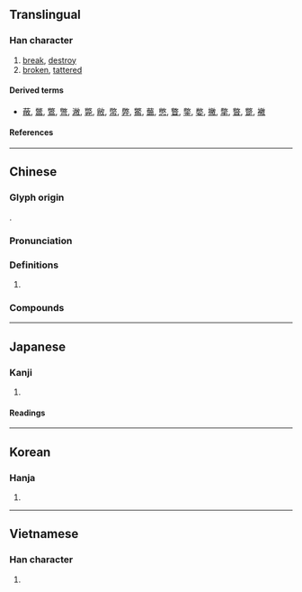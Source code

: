{{character info/new}}
==Translingual==

===Han character===
{{Han char|rn=66|rad=攴|as=08|sn=12|four=98240|canj=FBOK|ids=⿰㡀攵}}

# [[break]], [[destroy]]
# [[broken]], [[tattered]]

====Derived terms====
* [[蔽]],	[[鄨]],	[[鷩]],	[[彆]],	[[潎]],	[[斃]],	[[敝]],	[[幣]],	[[弊]],	[[鱉]],	[[虌]],	[[憋]],	[[瞥]],	[[鐅]],	[[嫳]],	[[撇]],	[[撆]],	[[暼]],	[[蹩]],	[[襒]]

====References====
{{Han ref|kx=0472.110|dkj=13245|dj=0824.190|hdz=21461.040|uh=655D}}

----

==Chinese==
{{zh-forms}}

===Glyph origin===
{{Han etym}}
{{Han compound|㡀|攴|c1=p|c2=s|ls=psc}}.

===Pronunciation===
{{zh-pron
|m=bì
|c=bai6
|mc=y
|oc=y
|cat=
}}

===Definitions===
{{zh-hanzi}}

# {{rfdef|zh}}

===Compounds===
{{zh-der|凋敝|千金敝帚|如棄敝屣|悉索敝賦|彫敝|季子裘敝|敝屣自珍|民生彫敝|敝眷|敝處|振衰起敝|敝房|敝人|民生凋敝|敝帚自珍|敝塾|視如敝屣|敝帚千金|敝地|敝友|敝號|棄若敝屣|敝鬼|疲敝|敝笱|敝屣王侯|敝屣|敝國|敝膝|敝屣視之|敝蹝|敝屣尊榮|敝上|蠱敝|脣焦舌敝|靡敝|舌敝脣焦|罷敝}}

----

==Japanese==

===Kanji===
{{ja-kanji|grade=|rs=攴08}}

# {{rfdef|ja|sort=攴08}}

====Readings====
{{ja-readings
|goon=べ
|kanon=へい
|kun=やぶれる
}}

----

==Korean==

===Hanja===
{{ko-hanja|폐}}

# {{rfdef|ko|sort=攴08}}

----

==Vietnamese==

===Han character===
{{vi-readings|rs=攴08|reading=tệ}}

# {{rfdef|vi|sort=攴08}}

{{cln|vi|Han tu}}